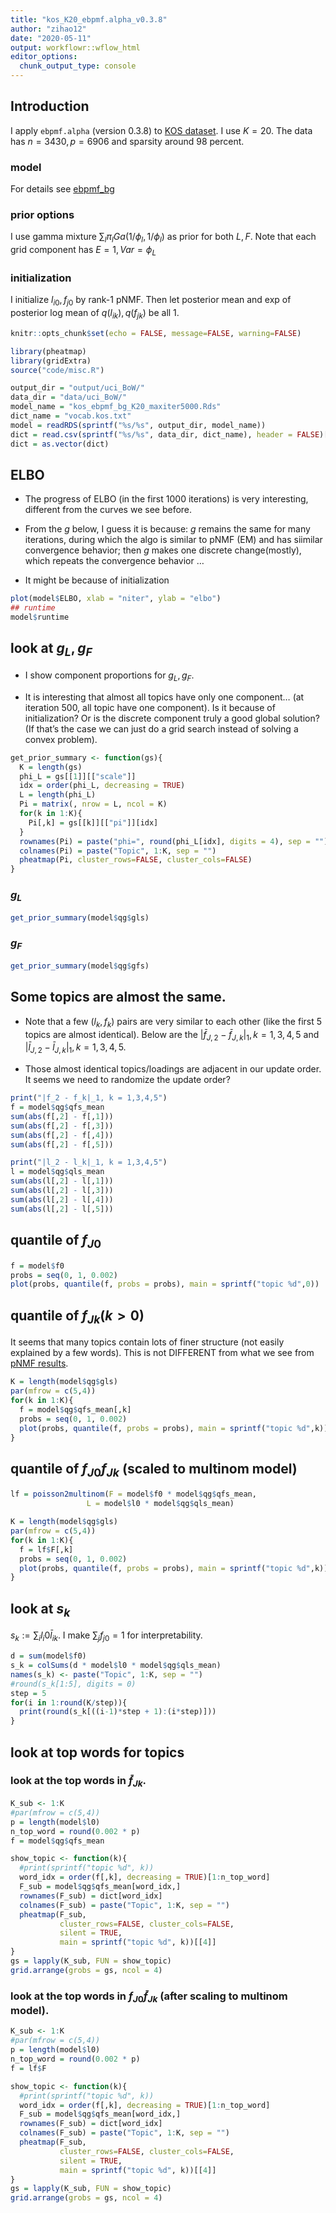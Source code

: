 ```yaml
---
title: "kos_K20_ebpmf.alpha_v0.3.8"
author: "zihao12"
date: "2020-05-11"
output: workflowr::wflow_html
editor_options:
  chunk_output_type: console
---
```


## Introduction
I apply `ebpmf.alpha` (version 0.3.8) to [KOS dataset](http://archive.ics.uci.edu/ml/machine-learning-databases/bag-of-words/). I use $K = 20$. The data has $n = 3430,p = 6906$ and sparsity around $98$ percent. 

### model
\begin{align}
    & X_{ij} = \sum_k Z_{ijk}\\
    & Z_{ijk} \sim Pois(l_{i0} f_{j0} l_{ik} f_{jk})\\
    & l_{ik} \sim g_{L, k}(.), f_{jk} \sim g_{F, k}(.) 
\end{align}
For details see [ebpmf_bg](https://github.com/stephenslab/ebpmf.alpha/blob/master/derivations/ebpmf_bg.pdf)

### prior options
I use gamma mixture $\sum_l \pi_{l} Ga(1/\phi_l, 1/\phi_l)$ as prior for both $L, F$.  Note that each grid component has $E = 1, Var = \phi_L$

### initialization
I initialize $l_{i0}, f_{j0}$ by rank-1 pNMF. Then let posterior mean and exp of posterior log mean of $q(l_{ik}), q(f_{jk})$ be all 1. 

```r
knitr::opts_chunk$set(echo = FALSE, message=FALSE, warning=FALSE)
```


```r
library(pheatmap)
library(gridExtra)
source("code/misc.R")

output_dir = "output/uci_BoW/"
data_dir = "data/uci_BoW/"
model_name = "kos_ebpmf_bg_K20_maxiter5000.Rds"
dict_name = "vocab.kos.txt"
model = readRDS(sprintf("%s/%s", output_dir, model_name))
dict = read.csv(sprintf("%s/%s", data_dir, dict_name), header = FALSE)[,1]
dict = as.vector(dict)
```

## ELBO

* The progress of ELBO (in the first 1000 iterations) is very interesting, different from the curves we see before. \

* From the $g$ below, I guess it is because: $g$ remains the same for many iterations, during which the algo is similar to pNMF (EM) and has siimilar convergence behavior; then $g$ makes one discrete change(mostly), which repeats the convergence behavior ...\

* It might be because of initialization
```r
plot(model$ELBO, xlab = "niter", ylab = "elbo")
## runtime
model$runtime
```

## look at $g_L, g_F$

* I show component proportions for $g_L, g_F$. \

*  It is interesting that almost all topics have only one component... (at iteration 500, all topic have one component). Is it because of initialization? Or is the discrete component truly a good global solution? (If that's the case we can just do a grid search instead of solving a convex problem). 
```r
get_prior_summary <- function(gs){
  K = length(gs)
  phi_L = gs[[1]][["scale"]]
  idx = order(phi_L, decreasing = TRUE)
  L = length(phi_L)
  Pi = matrix(, nrow = L, ncol = K)
  for(k in 1:K){
    Pi[,k] = gs[[k]][["pi"]][idx]
  }
  rownames(Pi) = paste("phi=", round(phi_L[idx], digits = 4), sep = "")
  colnames(Pi) = paste("Topic", 1:K, sep = "")
  pheatmap(Pi, cluster_rows=FALSE, cluster_cols=FALSE)
}
```

### $g_L$
```r
get_prior_summary(model$qg$gls)
```

### $g_F$
```r
get_prior_summary(model$qg$gfs)
```

## Some topics are almost the same. 

* Note that a few $(l_k, f_k)$ pairs are very similar to each other (like the first 5 topics are almost identical). Below are the $|\bar{f}_{J,2} - \bar{f}_{J,k}|_1, k = 1,3,4,5$ and $|\bar{l}_{J,2} - \bar{l}_{J,k}|_1, k = 1,3,4,5$. \

* Those almost identical topics/loadings are adjacent in our update order. It seems we need to randomize the update order? 
```r
print("|f_2 - f_k|_1, k = 1,3,4,5")
f = model$qg$qfs_mean
sum(abs(f[,2] - f[,1]))
sum(abs(f[,2] - f[,3]))
sum(abs(f[,2] - f[,4]))
sum(abs(f[,2] - f[,5]))

print("|l_2 - l_k|_1, k = 1,3,4,5")
l = model$qg$qls_mean
sum(abs(l[,2] - l[,1]))
sum(abs(l[,2] - l[,3]))
sum(abs(l[,2] - l[,4]))
sum(abs(l[,2] - l[,5]))
```


## quantile of $f_{J0}$
```r
f = model$f0
probs = seq(0, 1, 0.002)
plot(probs, quantile(f, probs = probs), main = sprintf("topic %d",0))
```



## quantile of $f_{Jk} (k > 0)$ 
It seems that many topics contain lots of finer structure (not easily explained by a few words). This is not DIFFERENT from what we see from [pNMF results](https://zihao12.github.io/ebpmf_demo/applications_kos.html#look_at_the_meaning_of_each_topic). 

```r
K = length(model$qg$gls)
par(mfrow = c(5,4))
for(k in 1:K){
  f = model$qg$qfs_mean[,k]
  probs = seq(0, 1, 0.002)
  plot(probs, quantile(f, probs = probs), main = sprintf("topic %d",k))
}
```


## quantile of $f_{J0} f_{Jk}$ (scaled to multinom model)
```r
lf = poisson2multinom(F = model$f0 * model$qg$qfs_mean,
                 L = model$l0 * model$qg$qls_mean)

K = length(model$qg$gls)
par(mfrow = c(5,4))
for(k in 1:K){
  f = lf$F[,k]
  probs = seq(0, 1, 0.002)
  plot(probs, quantile(f, probs = probs), main = sprintf("topic %d",k))
}
```

## look at $s_k$
$s_k := \sum_i l_i0 \bar{l}_{ik}$. I make $\sum_j f_{j0} = 1$ for interpretability. 
```r
d = sum(model$f0)
s_k = colSums(d * model$l0 * model$qg$qls_mean)
names(s_k) <- paste("Topic", 1:K, sep = "")
#round(s_k[1:5], digits = 0)
step = 5
for(i in 1:round(K/step)){
  print(round(s_k[((i-1)*step + 1):(i*step)]))
}
```



## look at top words for topics

### look at the top words in $\bar{f}_{Jk}$. 
```r
K_sub <- 1:K
#par(mfrow = c(5,4))
p = length(model$l0)
n_top_word = round(0.002 * p)
f = model$qg$qfs_mean

show_topic <- function(k){
  #print(sprintf("topic %d", k))
  word_idx = order(f[,k], decreasing = TRUE)[1:n_top_word]
  F_sub = model$qg$qfs_mean[word_idx,]
  rownames(F_sub) = dict[word_idx]
  colnames(F_sub) = paste("Topic", 1:K, sep = "")
  pheatmap(F_sub, 
           cluster_rows=FALSE, cluster_cols=FALSE,
           silent = TRUE, 
           main = sprintf("topic %d", k))[[4]]
}
gs = lapply(K_sub, FUN = show_topic)
grid.arrange(grobs = gs, ncol = 4)
```

### look at the top words in $f_{J0}\bar{f}_{Jk}$ (after scaling to multinom model). 
```r
K_sub <- 1:K
#par(mfrow = c(5,4))
p = length(model$l0)
n_top_word = round(0.002 * p)
f = lf$F

show_topic <- function(k){
  #print(sprintf("topic %d", k))
  word_idx = order(f[,k], decreasing = TRUE)[1:n_top_word]
  F_sub = model$qg$qfs_mean[word_idx,]
  rownames(F_sub) = dict[word_idx]
  colnames(F_sub) = paste("Topic", 1:K, sep = "")
  pheatmap(F_sub, 
           cluster_rows=FALSE, cluster_cols=FALSE,
           silent = TRUE, 
           main = sprintf("topic %d", k))[[4]]
}
gs = lapply(K_sub, FUN = show_topic)
grid.arrange(grobs = gs, ncol = 4)
```


<!-- ```{r} -->
<!-- f = model$qg$qfs_mean -->
<!-- rownames(f) = NULL -->
<!-- colnames(f) = paste("Topic", 1:K, sep = "") -->
<!-- pheatmap(f) -->
<!-- ``` -->

